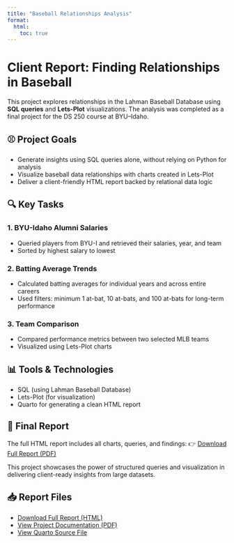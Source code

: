 ```yaml
---
title: "Baseball Relationships Analysis"
format:
  html:
    toc: true
---
```

# Client Report: Finding Relationships in Baseball

This project explores relationships in the Lahman Baseball Database using **SQL queries** and **Lets-Plot** visualizations. The analysis was completed as a final project for the DS 250 course at BYU–Idaho.

## ⚾ Project Goals

- Generate insights using SQL queries alone, without relying on Python for analysis
- Visualize baseball data relationships with charts created in Lets-Plot
- Deliver a client-friendly HTML report backed by relational data logic

## 🔍 Key Tasks

### 1. BYU-Idaho Alumni Salaries
- Queried players from BYU-I and retrieved their salaries, year, and team
- Sorted by highest salary to lowest

### 2. Batting Average Trends
- Calculated batting averages for individual years and across entire careers
- Used filters: minimum 1 at-bat, 10 at-bats, and 100 at-bats for long-term performance

### 3. Team Comparison
- Compared performance metrics between two selected MLB teams
- Visualized using Lets-Plot charts

## 📊 Tools & Technologies

- SQL (using Lahman Baseball Database)
- Lets-Plot (for visualization)
- Quarto for generating a clean HTML report

## 📄 Final Report

The full HTML report includes all charts, queries, and findings:
👉 [Download Full Report (PDF)](Client Report - Finding Relationships in Baseball.pdf)

This project showcases the power of structured queries and visualization in delivering client-ready insights from large datasets.

## 📥 Report Files

- [Download Full Report (HTML)](ds250_final_baseball_project.html)
- [View Project Documentation (PDF)](Project 2_ Finding Relationships in Baseball – DS 250.pdf)
- [View Quarto Source File](ds250_final_baseball_project.qmd)
